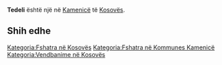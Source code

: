 {{Fshat në 
 | Emri                = Tedeli
 | EmriAlt                = 
 | NAME_SHORT_FORM=      
 | NAME_GENERIC=      
 | NAME_SORT_NAME_RO=      TEDELI
 | FULL_NAME_RO = Tedeli
 | FULL_NAME_ND_RO=Tedeli
 | SORT_NAME_RG=TEDELI
 | FULL_NAME_RG=Tedeli
 | FULL_NAME_ND_RG=Tedeli
 | SRP_NAME_SHORT_FORM=      
 | SRP_NAME_GENERIC=      
 | SRP_NAME_SORT_NAME_RO=      
 | SRP_FULL_NAME_RO = 
 | SRP_FULL_NAME_ND_RO=
 | SRP_SORT_NAME_RG=
 | SRP_FULL_NAME_RG=
 | SRP_FULL_NAME_ND_RG=
 | Emri (Rasa dhanore) = 
 | Figura              = 
 | Shteti              = Kosovo
 | Komuna              = Kamenicë
 | Kodi postar         = 
 | Sipërfaqja          = 

 | Popullsia           = 

 | Regj. i popullsisë  = 
 | Dend. e popullsisë  = 
 | Faqja zyrtare       = 
 <!--- Koordinatat ----> 
 | Gjerësia            = 42.770556
 | Gjatësia            = 20.404444
 | Lartësia            = 
}}
'''Tedeli''' është një [[]] në [[Kamenicë]] të [[Kosovës]].

<!-- == Gjeografia == -->
<!-- == Historia == -->
<!-- == Demografia == -->
== Shih edhe ==
{{Komuna Kamenicë}}
{{Kosovo-Administrata-Cung}}

[[Kategoria:Fshatra në Kosovës]]
[[Kategoria:Fshatra në Kommunes Kamenicë]]
[[Kategoria:Vendbanime në Kosovës]]